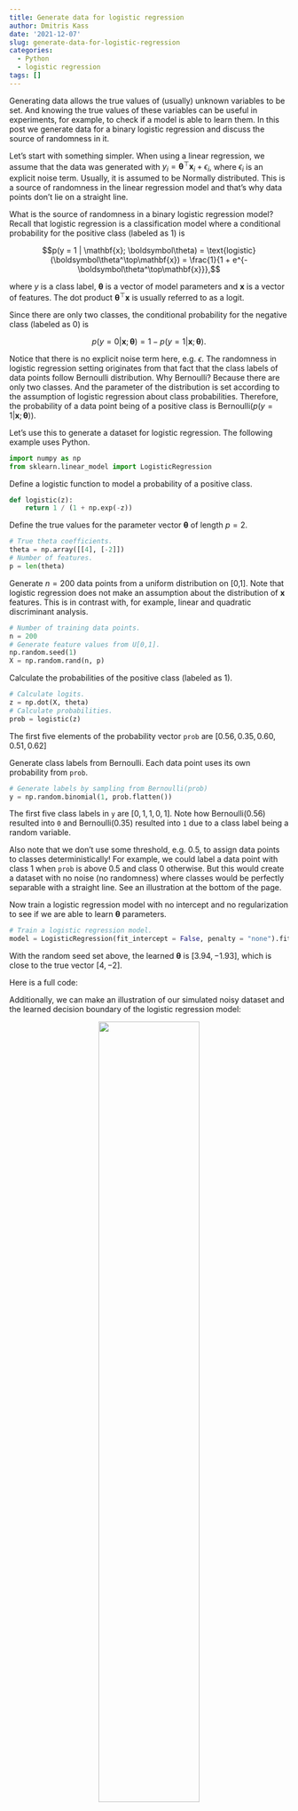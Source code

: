 ```yaml
---
title: Generate data for logistic regression
author: Dmitris Kass
date: '2021-12-07'
slug: generate-data-for-logistic-regression
categories:
  - Python
  - logistic regression
tags: []
---
```


Generating data allows the true values of (usually) unknown variables to be set. And knowing the true values of these variables can be useful in experiments, for example, to check if a model is able to learn them. In this post we generate data for a binary logistic regression and discuss the source of randomness in it.

Let's start with something simpler. When using a linear regression, we assume that the data was generated with $y_i=\boldsymbol\theta^\top \mathbf{x}_i+\epsilon_i$, where $\epsilon_i$ is an explicit noise term. Usually, it is assumed to be Normally distributed. This is a source of randomness in the linear regression model and that's why data points don't lie on a straight line.

What is the source of randomness in a binary logistic regression model? Recall that logistic regression is a classification model where a conditional probability for the positive class (labeled as $1$) is

$$p(y = 1 | \mathbf{x}; \boldsymbol\theta) = \text{logistic}(\boldsymbol\theta^\top\mathbf{x}) = \frac{1}{1 + e^{-\boldsymbol\theta^\top\mathbf{x}}},$$

where $y$ is a class label, $\boldsymbol\theta$ is a vector of model parameters and $\mathbf{x}$ is a vector of features. The dot product $\boldsymbol\theta^\top\mathbf{x}$ is usually referred to as a logit.

Since there are only two classes, the conditional probability for the negative class (labeled as $0$) is

$$p(y = 0 | \mathbf{x}; \boldsymbol\theta) = 1 - p(y = 1 | \mathbf{x}; \boldsymbol\theta).$$

Notice that there is no explicit noise term here, e.g. $\epsilon$. The randomness in logistic regression setting originates from that fact that the class labels of data points follow Bernoulli distribution. Why Bernoulli? Because there are only two classes. And the parameter of the distribution is set according to the assumption of logistic regression about class probabilities. Therefore, the probability of a data point being of a positive class is $\text{Bernoulli}(p(y = 1 | \mathbf{x}; \boldsymbol\theta))$. 

Let's use this to generate a dataset for logistic regression. The following example uses Python.

```python
import numpy as np
from sklearn.linear_model import LogisticRegression
```

Define a logistic function to model a probability of a positive class.

```python
def logistic(z):
    return 1 / (1 + np.exp(-z))
```

Define the true values for the parameter vector $\boldsymbol\theta$ of length $p=2$.

```python
# True theta coefficients.
theta = np.array([[4], [-2]])
# Number of features.
p = len(theta)
```

Generate $n=200$ data points from a uniform distribution on [0,1]. Note that logistic regression does not make an assumption about the distribution of $\mathbf{x}$ features. This is in contrast with, for example, linear and quadratic discriminant analysis.

```python
# Number of training data points.
n = 200
# Generate feature values from U[0,1].
np.random.seed(1)
X = np.random.rand(n, p)
```

Calculate the probabilities of the positive class (labeled as $1$).

```python
# Calculate logits.
z = np.dot(X, theta)
# Calculate probabilities.
prob = logistic(z)
```

The first five elements of the probability vector `prob` are $[0.56, 0.35, 0.60, 0.51, 0.62]$

Generate class labels from Bernoulli. Each data point uses its own probability from `prob`.

```python
# Generate labels by sampling from Bernoulli(prob)
y = np.random.binomial(1, prob.flatten())
```

The first five class labels in `y` are $[0, 1, 1, 0, 1]$. Note how $\text{Bernoulli}(0.56)$ resulted into `0` and $\text{Bernoulli}(0.35)$ resulted into `1` due to a class label being a random variable.

Also note that we don't use some threshold, e.g. 0.5, to assign data points to classes deterministically! For example, we could label a data point with class $1$ when `prob` is above 0.5 and class 0 otherwise. But this would create a dataset with no noise (no randomness) where classes would be perfectly separable with a straight line. See an illustration at the bottom of the page.

Now train a logistic regression model with no intercept and no regularization to see if we are able to learn $\boldsymbol\theta$ parameters.

```python
# Train a logistic regression model.
model = LogisticRegression(fit_intercept = False, penalty = "none").fit(X, y)
```

With the random seed set above, the learned $\boldsymbol\theta$ is $[3.94, -1.93]$, which is close to the true vector $[4, -2]$.

Here is a full code:

<script src="https://gist.github.com/dmitrijsk/69de066902d57bb4820bdc254313d1aa.js"></script>

Additionally, we can make an illustration of our simulated noisy dataset and the learned decision boundary of the logistic regression model:

<center>
![](images/log-reg-decision-boundary-probabilistic.png){width=60%}
</center>

As noted above, if we would assign class labels deterministically with 

```python
y_deterministic = np.where(prob.flatten() >= 0.5, 1, 0)
```

then the noiseless dataset with perfectly separable classes would look as follows:

<center>
![](images/log-reg-decision-boundary-deterministic.png){width=60%}
</center>

Full code, including plotting, is available [here](https://github.com/dmitrijsk/blogdown-dmitrijskass/tree/noise-term-in-logistic-regression/content/post/2021-11-25-generate-data-for-logistic-regression/code).

<hr>

I would appreciate any comments or suggestions. Please leave them below, no login required if you check "I'd rather post as a guest".
